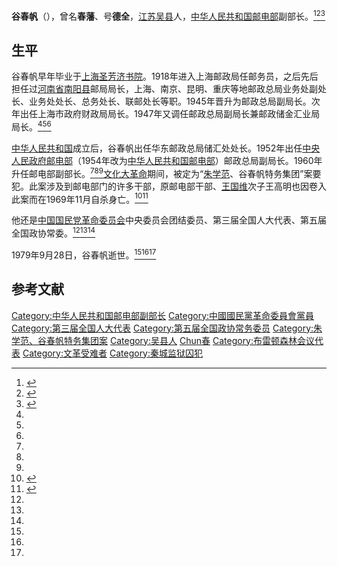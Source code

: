 {{Infobox Officeholder
|姓名=谷春帆
|圖像=File:谷春帆.jpg
|圖像大小=200px
|圖像說明=  
| 字       = 
| 號       = 
| 別名     = 
| 出生名   = 
| 出生日期 = 
| 出生地點 = 
| 逝世日期 = 
| 逝世地點 = 
| 死因     = 
| 墓地     = 
| 墓地座標 = 
| 籍貫     = 
| 國籍     = 
| 公民權   = 
| 政黨     = 
| 其他政黨 = 
| 身高     = 
| 配偶     = 
| 伴侶     = 
| 兒女     = 
| 父母     = 
| 親屬     = 
| 居住地   = 
| 學歷     = 
| 母校     = 
| 職業     = 
| 專業     = 
| 知名原因 = 
| 著作     = 
| 宗教信仰 = 
| 獲獎     = 
| 簽名     = 
| 腳註     = 
}}
'''谷春帆'''（{{bd|1900年||1979年|9月28日}}），曾名'''春藩'''、号'''德全'''，[[江苏|江苏]][[吴县|吴县]]人，[[中华人民共和国邮电部|中华人民共和国邮电部]]副部长。<ref name=liu>{{cite book|title=中国国民党百年人物全书|editor=刘国铭|publisher=团结出版社|year=2005}}</ref><ref name=xu>{{cite book|title=上海邮电志|editor=徐志超|publisher=上海社会科学院出版社|year=1999}}</ref><ref name=hxjww>{{cite web|url=http://search.huaxia.com/s.jsp?iDocId=489011|title=谷春帆|publisher=华夏经纬网|deadurl=yes|archiveurl=https://web.archive.org/web/20141129012350/http://search.huaxia.com/s.jsp?iDocId=489011|archivedate=2014-11-29|access-date=2014-11-14}}</ref>

== 生平 ==
谷春帆早年毕业于[[圣芳济书院_(上海)|上海圣芳济书院]]。1918年进入上海邮政局任邮务员，之后先后担任过[[河南省|河南省]][[南阳县|南阳县]]邮局局长，上海、南京、昆明、重庆等地邮政总局业务处副处长、业务处处长、总务处长、联邮处长等职。1945年晋升为邮政总局副局长。次年出任上海市政府财政局局长。1947年又调任邮政总局副局长兼邮政储金汇业局局长。<ref name=liu/><ref name=xu/><ref name=hxjww/>

[[中华人民共和国|中华人民共和国]]成立后，谷春帆出任华东邮政总局储汇处处长。1952年出任[[中央人民政府邮电部|中央人民政府邮电部]]（1954年改为[[中华人民共和国邮电部|中华人民共和国邮电部]]）邮政总局副局长。1960年升任邮电部副部长。<ref name=liu/><ref name=xu/><ref name=hxjww/>[[文化大革命|文化大革命]]期间，被定为“[[朱学范|朱学范]]、谷春帆特务集团”案要犯。此案涉及到邮电部门的许多干部，原邮电部干部、[[王国维|王国维]]次子王高明也因卷入此案而在1969年11月自杀身亡。<ref>{{Cite web |url=http://culture.ifeng.com/3/detail_2011_06/29/7326877_1.shtml |title=国学大师王国维的悲情家族：一对父子　“两个罪人”，凤凰网，2011-06-29 |accessdate=2015-04-01 |archive-date=2011-07-15 |archive-url=https://web.archive.org/web/20110715185942/http://culture.ifeng.com/3/detail_2011_06/29/7326877_1.shtml |dead-url=yes }}</ref><ref>{{Cite web |url=http://www.ycwb.com/ePaper/ycwb/html/2013-09/15/content_253160.htm?div=-1 |title=应该再准确一点，羊城晚报，2013-09-15 |access-date=2015-04-01 |archive-date=2013-09-16 |archive-url=https://web.archive.org/web/20130916011412/http://www.ycwb.com/ePaper/ycwb/html/2013-09/15/content_253160.htm?div=-1 |dead-url=no }}</ref>

他还是[[中国国民党革命委员会|中国国民党革命委员会]]中央委员会团结委员、第三届全国人大代表、第五届全国政协常委。<ref name=liu/><ref name=xu/><ref name=hxjww/>

1979年9月28日，谷春帆逝世。<ref name=liu/><ref name=xu/><ref name=hxjww/>

== 参考文献 ==
{{reflist}}

{{DEFAULTSORT:Gu谷}}
[[Category:中华人民共和国邮电部副部长|Category:中华人民共和国邮电部副部长]]
[[Category:中國國民黨革命委員會黨員|Category:中國國民黨革命委員會黨員]]
[[Category:第三届全国人大代表|Category:第三届全国人大代表]]
[[Category:第五届全国政协常务委员|Category:第五届全国政协常务委员]]
[[Category:朱学范、谷春帆特务集团案|Category:朱学范、谷春帆特务集团案]]
[[Category:吴县人|Category:吴县人]]
[[Category:谷姓|Chun春]]
[[Category:布雷顿森林会议代表|Category:布雷顿森林会议代表]]
[[Category:文革受难者|Category:文革受难者]]
[[Category:秦城监狱囚犯|Category:秦城监狱囚犯]]